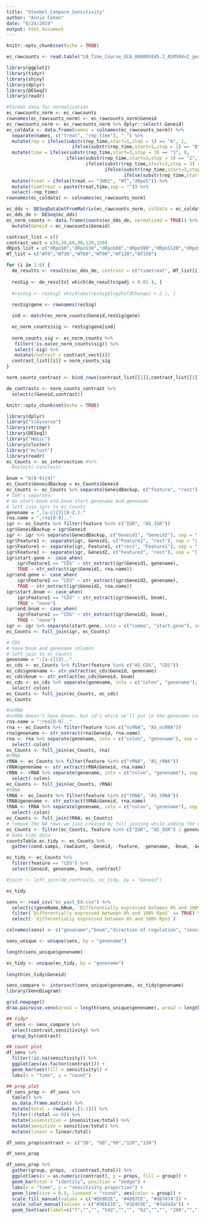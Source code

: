 ```yaml
---
title: "Stoebel_Compare_Sensitivity"
author: "Annie Cohen"
date: "6/24/2019"
output: html_document
---
```


```r
knitr::opts_chunk$set(echo = TRUE)

ec_rawcounts <- read.table("LB_Time_Course_GCA_000005845.2_ASM584v2_genomic_counts.txt", header = TRUE)

library(ggplot2)
library(tidyr)
library(shiny)
library(dplyr)
library(DESeq2)
library(readr)
```

```r
#format data for normalization
ec_rawcounts_norm <- ec_rawcounts
rownames(ec_rawcounts_norm) <- ec_rawcounts_norm$Geneid
ec_rawcounts_norm <- ec_rawcounts_norm %>% dplyr::select(-Geneid)
ec_coldata <- data.frame(names = colnames(ec_rawcounts_norm)) %>%
  separate(names, c("treat", "rep_time"), "_") %>%
  mutate(rep = ifelse(substr(rep_time,start=1,stop = 1) == "A", 1, 
                        ifelse(substr(rep_time,start=1,stop = 1) == "B", 2, 3))) %>%
  mutate(time = ifelse(substr(rep_time,start=3,stop = 3) == "1", 0,
                      ifelse(substr(rep_time,start=3,stop = 3) == "2", 30,
                             ifelse(substr(rep_time,start=3,stop = 3) == "3", 60,
                                    ifelse(substr(rep_time,start=3,stop = 3) == "4", 90,
                                           ifelse(substr(rep_time,start=3,stop = 3) == "5", 120, 150)))))) %>%
  mutate(treat = ifelse(treat == "JH01", "WT","dRpoS")) %>%
  mutate(timetreat = paste(treat,time,sep = "")) %>%
  select(-rep_time)
rownames(ec_coldata) <- colnames(ec_rawcounts_norm)
```


```r
ec_dds <- DESeqDataSetFromMatrix(ec_rawcounts_norm, colData = ec_coldata, design = ~ timetreat)
ec_dds_de <- DESeq(ec_dds)
ec_norm_counts <- data.frame(counts(ec_dds_de, normalized = TRUE)) %>%
  mutate(Geneid = ec_rawcounts$Geneid)

```

```r
contrast_list = c()
contrast_vect = c(0,30,60,90,120,150)
dRpoS_list = c("dRpoS0","dRpoS30","dRpoS60","dRpoS90","dRpoS120","dRpoS150")
WT_list = c("WT0","WT30","WT60","WT90","WT120","WT150")

for (i in 1:6) {
  de_results <- results(ec_dds_de, contrast = c("timetreat", WT_list[i],dRpoS_list[i]))
  
  resSig <- de_results[ which(de_results$padj < 0.01 ), ]
  
  #resSig <- resSig[ which(abs(resSig$log2FoldChange) > 2 ), ]
  
  resSig$gene <- rownames(resSig)

  ind <- match(ec_norm_counts$Geneid,resSig$gene)

  ec_norm_counts$sig <- resSig$gene[ind]
  
  norm_counts_sig <- ec_norm_counts %>%
   filter(!is.na(ec_norm_counts$sig)) %>%
   select(-sig) %>%
   mutate(contrast = contrast_vect[i])
  contrast_list[[i]] = norm_counts_sig
}

norm_counts_contrast <- bind_rows(contrast_list[[1]],contrast_list[[2]],contrast_list[[3]],contrast_list[[4]],contrast_list[[5]],contrast_list[[6]])
```

```r
de_contrasts <- norm_counts_contrast %>%
  select(c(Geneid,contrast))
```

```r
knitr::opts_chunk$set(echo = TRUE)
```

```r
library(dplyr)
library("tidyverse")
library(stringr)
library(DESeq2)
library("Hmisc")
library(cluster)
library("mclust")
library(readr)
ec_Counts <- ec_intersection #%>%
  #select(-contrast)
```


```r
bnum = "b[0-9]{4}"
ec_Counts$GeneidBackup = ec_Counts$Geneid
ec_Counts <- ec_Counts %>% separate(GeneidBackup, c("feature", "rest"), sep="[:]")
# IGR's separate: 
# do start.bnum end.bnum start.genename end.genename
# left join igrs to ec_Counts
genename = ",[a-z]{3}[A-Z,]."
rna.name = ",rna[0-9].."
igr <- ec_Counts %>% filter(feature %in% c("IGR", "AS_IGR"))
igr$GeneidBackup = igr$Geneid
igr <- igr %>% separate(GeneidBackup, c("Geneid1", "Geneid2"), sep = "[/]")
igr$Feature1 <- separate(igr, Geneid1, c("Feature1", "rest"), sep = "[,]")$Feature1
igr$Feature1 <- separate(igr, Feature1, c("rest", "Feature1"), sep = "[()]")$Feature1
igr$Feature2 <- separate(igr, Geneid2, c("Feature2", "rest"), sep = "[,]")$Feature2
igr$start.gene <- case_when(
    igr$Feature1 == "CDS" ~ str_extract(igr$Geneid1, genename),
    TRUE ~ str_extract(igr$Geneid1, rna.name))
igr$end.gene <- case_when(
    igr$Feature2 == "CDS" ~ str_extract(igr$Geneid2, genename),
    TRUE ~ str_extract(igr$Geneid2, rna.name))
igr$start.bnum <- case_when(
    igr$Feature1 == "CDS" ~ str_extract(igr$Geneid1, bnum),
    TRUE ~ "none")
igr$end.bnum <- case_when(
    igr$Feature2 == "CDS" ~ str_extract(igr$Geneid2, bnum),
    TRUE ~ "none")
igr <- igr %>% separate(start.gene, into = c("comma", "start.gene"), sep = "[,]") %>% select(-comma) %>% separate(end.gene, into = c("comma", "end.gene"), sep = "[,]") %>% select(-comma)
ec_Counts <- full_join(igr, ec_Counts)
```


```r
# CDS
# have bnum and genename columns
# left join to ec_Counts
genename = ":[a-z]{3}.."
ec_cds <- ec_Counts %>% filter(feature %in% c("AS_CDS", "CDS")) 
ec_cds$genename <- str_extract(ec_cds$Geneid, genename)
ec_cds$bnum <- str_extract(ec_cds$Geneid, bnum)
ec_cds <- ec_cds %>% separate(genename, into = c("colon", "genename"), sep = ":") %>%
  select(-colon)
ec_Counts <- full_join(ec_Counts, ec_cds)
ec_Counts 
```


```r
#ncRNA
#ncRNA doesn't have bnums, but id's which we'll put in the genename column
rna.name = ":rna[0-9].."
rna <- ec_Counts %>% filter(feature %in% c("ncRNA", "AS_ncRNA"))
rna$genename <- str_extract(rna$Geneid, rna.name)
rna <- rna %>% separate(genename, into = c("colon", "genename"), sep = ":") %>%
  select(-colon)
ec_Counts <- full_join(ec_Counts, rna)
#rRNA
rRNA <- ec_Counts %>% filter(feature %in% c("rRNA", "AS_rRNA"))
rRNA$genename <- str_extract(rRNA$Geneid, rna.name)
rRNA <- rRNA %>% separate(genename, into = c("colon", "genename"), sep = ":") %>%
  select(-colon)
ec_Counts <- full_join(ec_Counts, rRNA)
#tRNA
tRNA <- ec_Counts %>% filter(feature %in% c("tRNA", "AS_tRNA"))
tRNA$genename <- str_extract(tRNA$Geneid, rna.name)
tRNA <- tRNA %>% separate(genename, into = c("colon", "genename"), sep = ":") %>%
  select(-colon)
ec_Counts <- full_join(tRNA, ec_Counts)
# remove the NA rows we just created by full_joining while adding the ncRNA, rRNA, tRNA genenames
ec_Counts <- filter(ec_Counts, feature %in% c("IGR", "AS_IGR") | genename != "NA")
# make tidy data
countsTable.ec.tidy <- ec_Counts %>%
  gather(cond.samps, rawCount, -Geneid, -feature, -genename, -bnum, -Geneid1, -Geneid2, -Feature1, -Feature2, -start.gene, -end.gene, -start.bnum, - end.bnum)

ec_tidy <- ec_Counts %>%
  filter(feature == "CDS") %>%
  select(Geneid, genename, bnum, contrast)
```

```r
#joint <- left_join(de_contrasts, ec_tidy, by = "Geneid")

ec_tidy
```

```r
sens <- read_csv("ec_past_EX.csv") %>%
  select(c(geneName,bNum, `Differentially expressed between 0% and 100% RpoS`,`Direction of regulation`, sensitivity)) %>%
  filter(`Differentially expressed between 0% and 100% RpoS` == TRUE) %>%
  select(-`Differentially expressed between 0% and 100% RpoS`)

colnames(sens) <- c("genename","bnum","direction of regulation", "sensitivity")

sens_unique <- unique(sens, by = "genename")

length(sens_unique$genename)

ec_tidy <- unique(ec_tidy, by = "genename")
                  
length(ec_tidy$Geneid)

sens_compare <- intersect(sens_unique$genename, ec_tidy$genename)
library(VennDiagram)

grid.newpage()
draw.pairwise.venn(area1 = length(sens_unique$genename), area2 = length(ec_tidy$genename), cross = length(sens_compare), category = c("2017","2019"))
```

```r
## tidy!
df_sens <- sens_compare %>%
  select(contrast,sensitivity) %>%
  group_by(contrast)

## count plot
df_sens %>%
  filter(!is.na(sensitivity)) %>%
  ggplot(aes(as.factor(contrast))) +
  geom_bar(aes(fill = sensitivity)) +
  labs(x = "time", y = "count")

## prop plot
df_sens_prop <- df_sens %>%
  table() %>%
  as.data.frame.matrix() %>%
  mutate(total = rowSums(.[1:3])) %>%
  filter(!(total == 0)) %>%
  mutate(insensitive = insensitive/total) %>%
  mutate(sensitive = sensitive/total) %>%
  mutate(linear = linear/total)

df_sens_prop$contrast <- c("30", "60","90","120","150")

df_sens_prop

df_sens_prop %>%
  gather(group, props, -c(contrast,total)) %>%
  ggplot(aes(x = as.numeric(contrast), y = props, fill = group)) +
  geom_bar(stat = "identity", position = "dodge") +
  labs(x = "time", y = "sensitivity proportion") +
  geom_line(size = 0.5, lineend = "round", aes(color = group)) +
  scale_fill_manual(values = c("#E69D2E", "#4087CE", "#db7474")) +
  scale_color_manual(values = c("#9E621E", "#1E4C9E", "#7a3a3a")) +
  geom_text(aes(label=c("7","","", "542","","", "62","","", "280","","", "280","","")), vjust=c(rep(-33.2,3),rep(-0.7,3),rep(-13.7,3),rep(-22.5,3),rep(-0.5,3)), position = "dodge", fontface = "bold")
```




